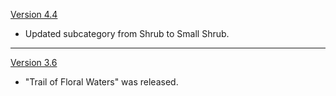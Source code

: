 {{Change History/Header}}
[[Version 4.4]]
* Updated subcategory from Shrub to Small Shrub.
----
[[Version 3.6]]
* "Trail of Floral Waters" was released.